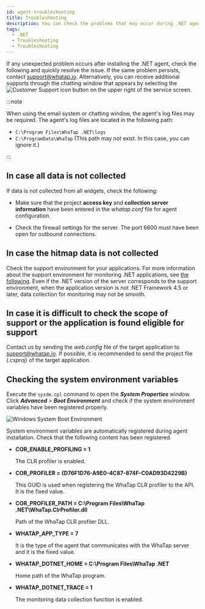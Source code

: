 ```yaml
---
id: agent-troubleshooting
title: Troubleshooting
description: You can check the problems that may occur during .NET agent installation.
tags:
  - .NET
  - Troubleshooting
  - Troubleshooting
---
```


If any unexpected problem occurs after installing the .NET agent, check the following and quickly resolve the issue. If the same problem persists, contact [support@whatap.io](mailto:support@whatap.io). Alternatively, you can receive additional supports through the chatting window that appears by selecting the ![Customer Support icon](/img/ico-help.svg) button on the upper right of the service screen.

:::note

When using the email system or chatting window, the agent's log files may be required. The agent's log files are located in the following path:

- `C:\Program Files\WhaTap .NET\logs`
- `C:\ProgramData\WhaTap` (This path may not exist. In this case, you can ignore it.)

:::

## In case all data is not collected

<ImgLang img='dotnet-apm-troubleshooting-connection-fail.png' desc='' />

If data is not collected from all widgets, check the following:

- Make sure that the project **access key** and **collection server information** have been entered in the _whatap.conf_ file for agent configuration.

- Check the firewall settings for the server. The port 6600 must have been open for outbound connections.

## In case the hitmap data is not collected

<ImgLang img='dotnet-apm-troubleshooting-none-hitmap.png' desc='' />

Check the support environment for your applications. For more information about the support environment for monitoring .NET applications, see [the following](supported-spec). Even if the .NET version of the server corresponds to the support environment, when the application version is not .NET Framework 4.5 or later, data collection for monitoring may not be smooth.

## In case it is difficult to check the scope of support or the application is found eligible for support

Contact us by sending the _web.config_ file of the target application to [support@whatap.io](mailto:support@whatap.io). If possible, it is recommended to send the project file (_.csproj_) of the target application.

## Checking the system environment variables

Execute the `sysdm.cpl` command to open the **_System Properties_** window. Click **_Advanced_** > **_Boot Environment_** and check if the system environment variables have been registered properly.

![Windows System Boot Environment](https://img.whatap.io/media/agent_dotnet/install/system_properties.png)

System environment variables are automatically registered during agent installation. Check that the following content has been registered.

- **COR_ENABLE_PROFILING = 1**

  The CLR profiler is enabled.

- **COR_PROFILER = {D76F1D76-A9E0-4C87-874F-C0AD93D4229B}**

  This GUID is used when registering the WhaTap CLR profiler to the API. It is the fixed value.

- **COR_PROFILER_PATH = C:\\Program Files\\WhaTap .NET\\WhaTap.ClrProfiler.dll**

  Path of the WhaTap CLR profiler DLL.

- **WHATAP_APP_TYPE = 7**

  It is the type of the agent that communicates with the WhaTap server and it is the fixed value.

- **WHATAP_DOTNET_HOME = C:\\Program Files\\WhaTap .NET**

  Home path of the WhaTap program.

- **WHATAP_DOTNET_TRACE = 1**

  The monitoring data collection function is enabled.
